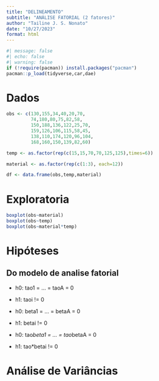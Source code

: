 ```yaml
---
title: "DELINEAMENTO"
subtitle: "ANÁLISE FATORIAL (2 fatores)"
author: "Tailine J. S. Nonato"
date: "10/27/2023"
format: html
---
```


```r
#| message: false
#| echo: false
#| warning: false
if (!require(pacman)) install.packages("pacman")
pacman::p_load(tidyverse,car,dae)
```

# Dados
```r
obs <- c(130,155,34,40,20,70,
         74,180,80,75,82,58,
         150,188,136,122,25,70,
         159,126,106,115,58,45,
         138,110,174,120,96,104,
         168,160,150,139,82,60)

temp <- as.factor(rep(c(15,15,70,70,125,125),times=6))

material <- as.factor(rep(c(1:3), each=12))

df <- data.frame(obs,temp,material)
```

# Exploratoria
```r
boxplot(obs~material)
boxplot(obs~temp)
boxplot(obs~material*temp)
```

# Hipóteses

## Do modelo de analise fatorial
- h0: tao1 = ... = taoA = 0
- h1: taoi != 0

- h0: beta1 = ... = betaA = 0
- h1: betai != 0

- h0: tao*beta1 = ... = tao*betaA = 0
- h1: tao*betai != 0

# Análise de Variâncias